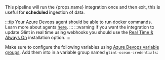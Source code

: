 This pipeline will run the {props.name} integration once and then exit, this is useful for **scheduled** ingestion of data.

:::tip
Your Azure Devops agent should be able to run docker commands. Learn more about agents [here](https://learn.microsoft.com/en-us/azure/devops/pipelines/agents/agents?view=azure-devops&tabs=yaml%2Cbrowser).
:::
:::warning
If you want the integration to update Glint in real time using webhooks you should use
the [Real Time & Always On](?installation-methods=real-time-always-on#installation) installation option.
:::

Make sure to configure the following variables using [Azure Devops variable groups](https://learn.microsoft.com/en-us/azure/devops/pipelines/library/variable-groups?view=azure-devops&tabs=yaml). Add them into in a variable group named `glint-ocean-credentials`:
